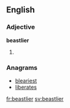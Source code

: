 ==English==

===Adjective===
'''beastlier'''

# {{en-comparative of|beastly}}

===Anagrams===
* [[bleariest#English|bleariest]]
* [[liberates#English|liberates]]

[[fr:beastlier]]
[[sv:beastlier]]